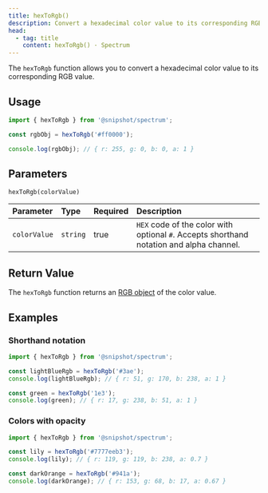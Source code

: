 ```yaml
---
title: hexToRgb()
description: Convert a hexadecimal color value to its corresponding RGB value using the Spectrum library
head:
  - tag: title
    content: hexToRgb() · Spectrum
---
```



[<Icon name="github" size='1.5rem' color="var(--github-icon-color)" />](https://github.com/Linkerin/spectrum/blob/main/src/methods/hexToRgb.ts)

The `hexToRgb` function allows you to convert a hexadecimal color value to its corresponding RGB value.

## Usage

```js
import { hexToRgb } from '@snipshot/spectrum';

const rgbObj = hexToRgb('#ff0000');

console.log(rgbObj); // { r: 255, g: 0, b: 0, a: 1 }
```

## Parameters

`hexToRgb(colorValue)`

| Parameter    | Type     | Required | Description                                                                              |
| :----------- | :------- | :------- | :--------------------------------------------------------------------------------------- |
| `colorValue` | `string` | true     | `HEX` code of the color with optional `#`. Accepts shorthand notation and alpha channel. |

## Return Value

The `hexToRgb` function returns an [RGB object](/docs/types#rgbobj) of the color value.

## Examples

### Shorthand notation

```js
import { hexToRgb } from '@snipshot/spectrum';

const lightBlueRgb = hexToRgb('#3ae');
console.log(lightBlueRgb); // { r: 51, g: 170, b: 238, a: 1 }

const green = hexToRgb('1e3');
console.log(green); // { r: 17, g: 238, b: 51, a: 1 }
```

### Colors with opacity

```js
import { hexToRgb } from '@snipshot/spectrum';

const lily = hexToRgb('#7777eeb3');
console.log(lily); // { r: 119, g: 119, b: 238, a: 0.7 }

const darkOrange = hexToRgb('#941a');
console.log(darkOrange); // { r: 153, g: 68, b: 17, a: 0.67 }
```
